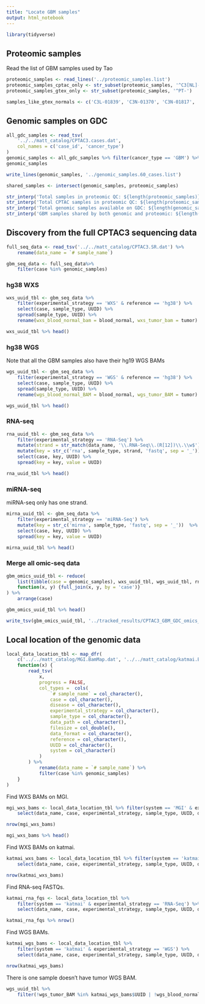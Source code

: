 ```yaml
---
title: "Locate GBM samples"
output: html_notebook
---
```


```r
library(tidyverse)
```



## Proteomic samples
Read the list of GBM samples used by Tao
```r
proteomic_samples <- read_lines('../proteomic_samples.list')
proteomic_samples_cptac_only <- str_subset(proteomic_samples, '^C3[NL]-')
proteomic_samples_gtex_only <- str_subset(proteomic_samples, '^PT-')

samples_like_gtex_normals <- c('C3L-01839', 'C3N-01370', 'C3N-01817', 'C3N-01850', 'C3N-03187')
```



## Genomic samples on GDC
```r
all_gdc_samples <- read_tsv(
    '../../matt_catalog/CPTAC3.cases.dat',
    col_names = c('case_id', 'cancer_type')
)
genomic_samples <- all_gdc_samples %>% filter(cancer_type == 'GBM') %>% pull(case_id) %>% sort()
genomic_samples
```

```r
write_lines(genomic_samples, '../genomic_samples.60_cases.list')
```

```r
shared_samples <- intersect(genomic_samples, proteomic_samples)

str_interp('Total samples in proteomic QC: ${length(proteomic_samples)}')
str_interp('Total CPTAC samples in proteomic QC: ${length(proteomic_samples_cptac_only)}')
str_interp('Total genomic samples available on GDC: ${length(genomic_samples)}')
str_interp('GBM samples shared by both genomic and proteomic: ${length(shared_samples)}')
```

## Discovery from the full CPTAC3 sequencing data
```r
full_seq_data <- read_tsv('../../matt_catalog/CPTAC3.SR.dat') %>%
    rename(data_name = `# sample_name`) 

gbm_seq_data <- full_seq_data%>%
    filter(case %in% genomic_samples) 
```

### hg38 WXS
```r
wxs_uuid_tbl <- gbm_seq_data %>% 
    filter(experimental_strategy == 'WXS' & reference == 'hg38') %>% 
    select(case, sample_type, UUID) %>%
    spread(sample_type, UUID) %>%
    rename(wxs_blood_normal_bam = blood_normal, wxs_tumor_bam = tumor)

wxs_uuid_tbl %>% head()
```

### hg38 WGS
Note that all the GBM samples also have their hg19 WGS BAMs
```r
wgs_uuid_tbl <- gbm_seq_data %>% 
    filter(experimental_strategy == 'WGS' & reference == 'hg38') %>% 
    select(case, sample_type, UUID) %>%
    spread(sample_type, UUID) %>%
    rename(wgs_blood_normal_BAM = blood_normal, wgs_tumor_BAM = tumor)

wgs_uuid_tbl %>% head()
```


### RNA-seq
```r
rna_uuid_tbl <- gbm_seq_data %>% 
    filter(experimental_strategy == 'RNA-Seq') %>%
    mutate(strand = str_match(data_name, '\\.RNA-Seq\\.(R[12])\\.\\w$')[, 2]) %>% 
    mutate(key = str_c('rna', sample_type, strand, 'fastq', sep = '_')) %>%
    select(case, key, UUID) %>%
    spread(key = key, value = UUID)

rna_uuid_tbl %>% head()
```


### miRNA-seq
miRNA-seq only has one strand.
```r
mirna_uuid_tbl <- gbm_seq_data %>% 
    filter(experimental_strategy == 'miRNA-Seq') %>%
    mutate(key = str_c('mirna', sample_type, 'fastq', sep = '_'))  %>%
    select(case, key, UUID) %>%
    spread(key = key, value = UUID)

mirna_uuid_tbl %>% head()
```


### Merge all omic-seq data
```r
gbm_omics_uuid_tbl <- reduce(
    list(tibble(case = genomic_samples), wxs_uuid_tbl, wgs_uuid_tbl, rna_uuid_tbl, mirna_uuid_tbl),
    function(x, y) {full_join(x, y, by = 'case')}
) %>%
    arrange(case)

gbm_omics_uuid_tbl %>% head()
```

```r
write_tsv(gbm_omics_uuid_tbl, '../tracked_results/CPTAC3_GBM_GDC_omics_UUIDs.tsv')
```



## Local location of the genomic data
```r
local_data_location_tbl <- map_dfr(
    c('../../matt_catalog/MGI.BamMap.dat', '../../matt_catalog/katmai.BamMap.dat'),
    function(x) {
        read_tsv(
            x, 
            progress = FALSE,
            col_types =  cols(
                `# sample_name` = col_character(),
                case = col_character(),
                disease = col_character(),
                experimental_strategy = col_character(),
                sample_type = col_character(),
                data_path = col_character(),
                filesize = col_double(),
                data_format = col_character(),
                reference = col_character(),
                UUID = col_character(),
                system = col_character()
            )
        ) %>%
            rename(data_name = `# sample_name`) %>%
            filter(case %in% genomic_samples)
    }
) 
```

Find WXS BAMs on MGI.
```r
mgi_wxs_bams <- local_data_location_tbl %>% filter(system == 'MGI' & experimental_strategy == 'WXS') %>%
    select(data_name, case, experimental_strategy, sample_type, UUID, data_format, system, data_path)

nrow(mgi_wxs_bams)
```

```r
mgi_wxs_bams %>% head()
```

Find WXS BAMs on katmai.
```r
katmai_wxs_bams <- local_data_location_tbl %>% filter(system == 'katmai' & experimental_strategy == 'WXS') %>%
    select(data_name, case, experimental_strategy, sample_type, UUID, data_format, system, data_path)

nrow(katmai_wxs_bams)
```


Find RNA-seq FASTQs.
```r
katmai_rna_fqs <- local_data_location_tbl %>% 
    filter(system == 'katmai' & experimental_strategy == 'RNA-Seq') %>%
    select(data_name, case, experimental_strategy, sample_type, UUID, data_format, system, data_path)

katmai_rna_fqs %>% nrow()
```

Find WGS BAMs.
```r
katmai_wgs_bams <- local_data_location_tbl %>% 
    filter(system == 'katmai' & experimental_strategy == 'WGS') %>%
    select(data_name, case, experimental_strategy, sample_type, UUID, data_format, system, data_path)

nrow(katmai_wgs_bams)
```

There is one sample doesn't have tumor WGS BAM.
```r
wgs_uuid_tbl %>%
    filter(!wgs_tumor_BAM %in% katmai_wgs_bams$UUID | !wgs_blood_normal_BAM %in% katmai_wgs_bams$UUID)
```

